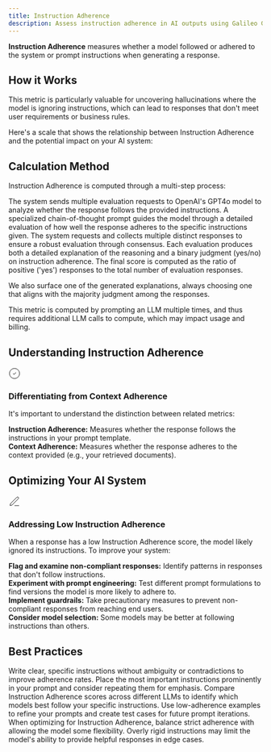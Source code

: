 ```yaml
---
title: Instruction Adherence
description: Assess instruction adherence in AI outputs using Galileo Guardrail Metrics to ensure prompt-driven models generate precise and actionable results.
---
```


<DefinitionCard>
  <strong>Instruction Adherence</strong> measures whether a model followed or adhered to the system or prompt instructions when generating a response.
</DefinitionCard>

## How it Works

This metric is particularly valuable for uncovering hallucinations where the model is ignoring instructions, which can lead to responses that don't meet user requirements or business rules.

Here's a scale that shows the relationship between Instruction Adherence and the potential impact on your AI system:




<Scale low="0" lowLabel="Low Adherence" high="1" highLabel="High Adherence" lowDescription="The model ignored its instructions when generating its response." midDescription="The model partially followed its instructions when generating its response." highDescription="The model followed its instructions when generating its response."/>

## Calculation Method
Instruction Adherence is computed through a multi-step process:

<Steps>
  <Step title="Model Evaluation">
    The system sends multiple evaluation requests to OpenAI's GPT4o model to analyze whether the response follows the provided instructions.
  </Step>
  <Step title="Analysis Process">
    A specialized chain-of-thought prompt guides the model through a detailed evaluation of how well the response adheres to the specific instructions given.
  </Step>
  <Step title="Multiple Assessments">
    The system requests and collects multiple distinct responses to ensure a robust evaluation through consensus.
  </Step>
  <Step title="Result Generation">
    Each evaluation produces both a detailed explanation of the reasoning and a binary judgment (yes/no) on instruction adherence.
  </Step>
  <Step title="Score Calculation">
    The final score is computed as the ratio of positive ('yes') responses to the total number of evaluation responses.
  </Step>
</Steps>

We also surface one of the generated explanations, always choosing one that aligns with the majority judgment among the responses.

<Note>
This metric is computed by prompting an LLM multiple times, and thus requires additional LLM calls to compute, which may impact usage and billing.
</Note>

## Understanding Instruction Adherence

<Card>
  <div style={{display: 'flex', alignItems: 'center', gap: '0.5rem', marginBottom: '0.75rem'}}>
    <div style={{fontSize: '1.25rem', color: 'var(--primary-color)'}}>
      <svg xmlns="http://www.w3.org/2000/svg" width="24" height="24" viewBox="0 0 24 24" fill="none" stroke="currentColor" strokeWidth="2" strokeLinecap="round" strokeLinejoin="round">
        <path d="M12 22c5.523 0 10-4.477 10-10S17.523 2 12 2 2 6.477 2 12s4.477 10 10 10z"></path>
        <path d="m9 12 2 2 4-4"></path>
      </svg>
    </div>
    <h3 style={{margin: 0, fontSize: '1.25rem', fontWeight: '600'}}>Differentiating from Context Adherence</h3>
  </div>
  
  It's important to understand the distinction between related metrics:
      
  <div style={{marginTop: '1rem', paddingTop: '0.75rem', borderTop: '1px solid rgba(209, 213, 219, 0.33)'}}>
    <strong>Instruction Adherence:</strong> Measures whether the response follows the instructions in your prompt template.
  </div>
  
  <div style={{marginTop: '0.75rem', paddingTop: '0.75rem', borderTop: '1px solid rgba(209, 213, 219, 0.33)'}}>
    <strong>Context Adherence:</strong> Measures whether the response adheres to the context provided (e.g., your retrieved documents).
  </div>
</Card>

## Optimizing Your AI System

<Card>
  <div style={{display: 'flex', alignItems: 'center', gap: '0.5rem', marginBottom: '0.75rem'}}>
    <div style={{fontSize: '1.25rem', color: 'var(--primary-color)'}}>
      <svg xmlns="http://www.w3.org/2000/svg" width="24" height="24" viewBox="0 0 24 24" fill="none" stroke="currentColor" strokeWidth="2" strokeLinecap="round" strokeLinejoin="round">
        <path d="M12 20h9"></path><path d="M16.5 3.5a2.121 2.121 0 0 1 3 3L7 19l-4 1 1-4L16.5 3.5z"></path>
      </svg>
    </div>
    <h3 style={{margin: 0, fontSize: '1.25rem', fontWeight: '600'}}>Addressing Low Instruction Adherence</h3>
  </div>
  
  When a response has a low Instruction Adherence score, the model likely ignored its instructions. To improve your system:
      
  <div style={{marginTop: '1rem', paddingTop: '0.75rem', borderTop: '1px solid rgba(209, 213, 219, 0.33)'}}>
    <strong>Flag and examine non-compliant responses:</strong> Identify patterns in responses that don't follow instructions.
  </div>
  
  <div style={{marginTop: '0.75rem', paddingTop: '0.75rem', borderTop: '1px solid rgba(209, 213, 219, 0.33)'}}>
    <strong>Experiment with prompt engineering:</strong> Test different prompt formulations to find versions the model is more likely to adhere to.
  </div>
  
  <div style={{marginTop: '0.75rem', paddingTop: '0.75rem', borderTop: '1px solid rgba(209, 213, 219, 0.33)'}}>
    <strong>Implement guardrails:</strong> Take precautionary measures to prevent non-compliant responses from reaching end users.
  </div>
  
  <div style={{marginTop: '0.75rem', paddingTop: '0.75rem', borderTop: '1px solid rgba(209, 213, 219, 0.33)'}}>
    <strong>Consider model selection:</strong> Some models may be better at following instructions than others.
  </div>
</Card>

## Best Practices

<CardGroup cols={2}>
  <Card title="Clarify Instructions" icon="pen-to-square">
    Write clear, specific instructions without ambiguity or contradictions to improve adherence rates.
  </Card>
  <Card title="Prioritize Critical Instructions" icon="list-check">
    Place the most important instructions prominently in your prompt and consider repeating them for emphasis.
  </Card>
  <Card title="Monitor Across Models" icon="chart-line">
    Compare Instruction Adherence scores across different LLMs to identify which models best follow your specific instructions.
  </Card>
  <Card title="Implement Feedback Loops" icon="rotate">
    Use low-adherence examples to refine your prompts and create test cases for future prompt iterations.
  </Card>
</CardGroup>

<Note>
When optimizing for Instruction Adherence, balance strict adherence with allowing the model some flexibility. Overly rigid instructions may limit the model's ability to provide helpful responses in edge cases.
</Note>